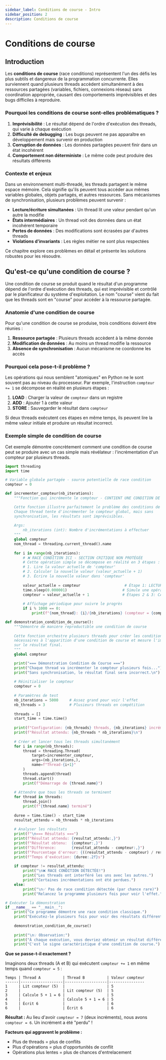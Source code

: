 ```yaml
---
sidebar_label: Conditions de course - Intro
sidebar_position: 2
description: Conditions de course
---
```


# Conditions de course

## Introduction

Les **conditions de course** (race conditions) représentent l'un des défis les
plus subtils et dangereux de la programmation concurrente. Elles surviennent
quand plusieurs threads accèdent simultanément à des ressources partagées
(variables, fichiers, connexions réseau) sans coordination appropriée, causant
des comportements imprévisibles et des bugs difficiles à reproduire.

### Pourquoi les conditions de course sont-elles problématiques ?

1. **Imprévisibilité** : Le résultat dépend de l'ordre d'exécution des threads, qui varie à chaque exécution
2. **Difficulté de debugging** : Les bugs peuvent ne pas apparaître en développement mais survenir en production
3. **Corruption de données** : Les données partagées peuvent finir dans un état incohérent
4. **Comportement non déterministe** : Le même code peut produire des résultats différents

### Contexte et enjeux

Dans un environnement multi-threadé, les threads partagent le même espace
mémoire. Cela signifie qu'ils peuvent tous accéder aux mêmes variables
globales, objets partagés, et autres ressources. Sans mécanismes de
synchronisation, plusieurs problèmes peuvent survenir :

- **Lecture/écriture simultanées** : Un thread lit une valeur pendant qu'un autre la modifie
- **États intermédiaires** : Un thread voit des données dans un état incohérent temporaire
- **Pertes de données** : Des modifications sont écrasées par d'autres threads
- **Violations d'invariants** : Les règles métier ne sont plus respectées

Ce chapitre explore ces problèmes en détail et présente les solutions robustes
pour les résoudre.

## Qu'est-ce qu'une condition de course ?

Une condition de course se produit quand le résultat d'un programme dépend de
l'ordre d'exécution des threads, qui est imprévisible et contrôlé par le
planificateur du système d'exploitation. Le nom "course" vient du fait que les
threads sont en "course" pour accéder à la ressource partagée.

### Anatomie d'une condition de course

Pour qu'une condition de course se produise, trois conditions doivent être réunies :

1. **Ressource partagée** : Plusieurs threads accèdent à la même donnée
2. **Modification de données** : Au moins un thread modifie la ressource
3. **Absence de synchronisation** : Aucun mécanisme ne coordonne les accès

### Pourquoi cela pose-t-il problème ?

Les opérations qui nous semblent "atomiques" en Python ne le sont souvent pas
au niveau du processeur. Par exemple, l'instruction `compteur += 1` se
décompose en réalité en plusieurs étapes :

1. **LOAD** : Charger la valeur de `compteur` dans un registre
2. **ADD** : Ajouter 1 à cette valeur
3. **STORE** : Sauvegarder le résultat dans `compteur`

Si deux threads exécutent ces étapes en même temps, ils peuvent lire la même
valeur initiale et produire un résultat incorrect.

### Exemple simple de condition de course

Cet exemple démontre concrètement comment une condition de course peut se produire
avec un cas simple mais révélateur : l'incrémentation d'un compteur par
plusieurs threads.

```python
import threading
import time

# Variable globale partagée - source potentielle de race condition
compteur = 0

def incrementer_compteur(nb_iterations):
    """Fonction qui incrémente le compteur - CONTIENT UNE CONDITION DE COURSE

    Cette fonction illustre parfaitement le problème des conditions de course.
    Chaque thread tente d'incrémenter le compteur global, mais sans
    synchronisation, les résultats sont imprévisibles.
    
    Args:
        nb_iterations (int): Nombre d'incrémentations à effectuer
    """
    global compteur
    nom_thread = threading.current_thread().name
    
    for i in range(nb_iterations):
        # ❌ RACE CONDITION ICI - SECTION CRITIQUE NON PROTÉGÉE
        # Cette opération simple se décompose en réalité en 3 étapes :
        # 1. Lire la valeur actuelle de 'compteur'
        # 2. Calculer la nouvelle valeur (valeur_actuelle + 1)  
        # 3. Écrire la nouvelle valeur dans 'compteur'
        
        valeur_actuelle = compteur                    # Étape 1: LECTURE
        time.sleep(0.000001)                         # Simule une opération qui prend du temps
        compteur = valeur_actuelle + 1               # Étapes 2 & 3: CALCUL et ÉCRITURE
        
        # Affichage périodique pour suivre le progrès
        if i % 1000 == 0:
            print(f"{nom_thread}: {i}/{nb_iterations} (compteur = {compteur})")

def demonstration_condition_de_course():
    """Démontre de manière reproductible une condition de course
    
    Cette fonction orchestre plusieurs threads pour créer les conditions
    nécessaires à l'apparition d'une condition de course et mesure l'impact
    sur le résultat final.
    """
    global compteur

    print("=== Démonstration Condition de Course ===")
    print("Chaque thread va incrémenter le compteur plusieurs fois...")
    print("Sans synchronisation, le résultat final sera incorrect.\n")
    
    # Réinitialiser le compteur
    compteur = 0
    
    # Paramètres de test
    nb_iterations = 5000     # Assez grand pour voir l'effet
    nb_threads = 3           # Plusieurs threads en compétition
    
    threads = []
    start_time = time.time()
    
    print(f"Configuration: {nb_threads} threads, {nb_iterations} incréments chacun")
    print(f"Résultat attendu: {nb_threads * nb_iterations}\n")
    
    # Créer et lancer tous les threads simultanément
    for i in range(nb_threads):
        thread = threading.Thread(
            target=incrementer_compteur,
            args=(nb_iterations,),
            name=f"Thread-{i+1}"
        )
        threads.append(thread)
        thread.start()
        print(f"Démarrage de {thread.name}")
    
    # Attendre que tous les threads se terminent
    for thread in threads:
        thread.join()
        print(f"{thread.name} terminé")
    
    duree = time.time() - start_time
    resultat_attendu = nb_threads * nb_iterations
    
    # Analyser les résultats
    print(f"\n=== Résultats ===")
    print(f"Résultat attendu: {resultat_attendu:,}")
    print(f"Résultat obtenu:  {compteur:,}")
    print(f"Différence:       {resultat_attendu - compteur:,}")
    print(f"Pourcentage d'erreur: {((resultat_attendu - compteur) / resultat_attendu * 100):.1f}%")
    print(f"Temps d'exécution: {duree:.2f}s")
    
    if compteur != resultat_attendu:
        print("\n❌ RACE CONDITION DÉTECTÉE!")
        print("Les threads ont interféré les uns avec les autres.")
        print("Certaines incrémentations ont été perdues.")
    else:
        print("\n✅ Pas de race condition détectée (par chance rare)")
        print("Relancez le programme plusieurs fois pour voir l'effet.")

# Exécuter la démonstration
if __name__ == "__main__":
    print("Ce programme démontre une race condition classique.")
    print("Exécutez-le plusieurs fois pour voir des résultats différents.\n")
    
    demonstration_condition_de_course()
    
    print("\n💡 Observation:")
    print("À chaque exécution, vous devriez obtenir un résultat différent.")
    print("C'est le signe caractéristique d'une condition de course.")
```

**Que se passe-t-il exactement ?**

Imaginons deux threads (A et B) qui exécutent `compteur += 1` en même temps quand `compteur = 5` :

```
Temps | Thread A          | Thread B          | Valeur compteur
------|-------------------|-------------------|----------------
1     | Lit compteur (5)  |                   | 5
2     |                   | Lit compteur (5)  | 5  
3     | Calcule 5 + 1 = 6 |                   | 5
4     |                   | Calcule 5 + 1 = 6 | 5
5     | Écrit 6           |                   | 6
6     |                   | Écrit 6           | 6
```

**Résultat :** Au lieu d'avoir `compteur = 7` (deux incréments), nous avons `compteur = 6`. Un incrément a été "perdu" !

**Facteurs qui aggravent le problème :**
- Plus de threads = plus de conflits
- Plus d'opérations = plus d'opportunités de conflit
- Opérations plus lentes = plus de chances d'entrelacement
